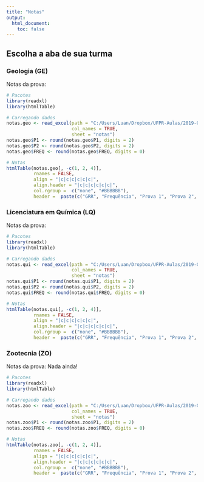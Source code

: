```yaml
---
title: "Notas"
output:
  html_document:
    toc: false
---
```


## Escolha a aba de sua turma {.tabset}

### Geologia (GE)

Notas da prova:
```r

# Pacotes
library(readxl)
library(htmlTable)

# Carregando dados
notas.geo <- read_excel(path = "C:/Users/Luan/Dropbox/UFPR-Aulas/2019-02/Geologia_2019_02/Geologia_RelatoriodeDiariodeClasseExcel.xls", 
                        col_names = TRUE, 
                        sheet = "notas")
notas.geo$P1 <- round(notas.geo$P1, digits = 2)
notas.geo$P2 <- round(notas.geo$P2, digits = 2)
notas.geo$FREQ <- round(notas.geo$FREQ, digits = 0)

# Notas
htmlTable(notas.geo[, -c(1, 2, 4)], 
          rnames = FALSE,  
          align = "|c|c|c|c|c|c|",
          align.header = "|c|c|c|c|c|c|", 
          col.rgroup =  c("none", "#BBBBBB"), 
          header =  paste(c("GRR", "Frequência", "Prova 1", "Prova 2", "Prova 3")))

```





### Licenciatura em Química (LQ)

Notas da prova:
```r

# Pacotes
library(readxl)
library(htmlTable)

# Carregando dados
notas.qui <- read_excel(path = "C:/Users/Luan/Dropbox/UFPR-Aulas/2019-02/Licenciatura_Quimica_2019_02/Quimica_RelatoriodeDiariodeClasseExcel.xls", 
                        col_names = TRUE, 
                        sheet = "notas")
notas.qui$P1 <- round(notas.qui$P1, digits = 2)
notas.qui$P2 <- round(notas.qui$P2, digits = 2)
notas.qui$FREQ <- round(notas.qui$FREQ, digits = 0)

# Notas
htmlTable(notas.qui[, -c(1, 2, 4)], 
          rnames = FALSE,  
          align = "|c|c|c|c|c|c|",
          align.header = "|c|c|c|c|c|c|", 
          col.rgroup =  c("none", "#BBBBBB"), 
          header =  paste(c("GRR", "Frequência", "Prova 1", "Prova 2", "Prova 3")))

```





### Zootecnia (ZO)

Notas da prova: Nada ainda!
```r
# Pacotes
library(readxl)
library(htmlTable)

# Carregando dados
notas.zoo <- read_excel(path = "C:/Users/Luan/Dropbox/UFPR-Aulas/2019-02/Zootecnia_2019_02/Zootecnia_RelatoriodeDiariodeClasseExcel.xls", 
                        col_names = TRUE, 
                        sheet = "notas")
notas.zoo$P1 <- round(notas.zoo$P1, digits = 2)
notas.zoo$FREQ <- round(notas.zoo$FREQ, digits = 0)

# Notas
htmlTable(notas.zoo[, -c(1, 2, 4)], 
          rnames = FALSE,  
          align = "|c|c|c|c|c|c|",
          align.header = "|c|c|c|c|c|c|", 
          col.rgroup =  c("none", "#BBBBBB"), 
          header =  paste(c("GRR", "Frequência", "Prova 1", "Prova 2", "Prova 3")))

```